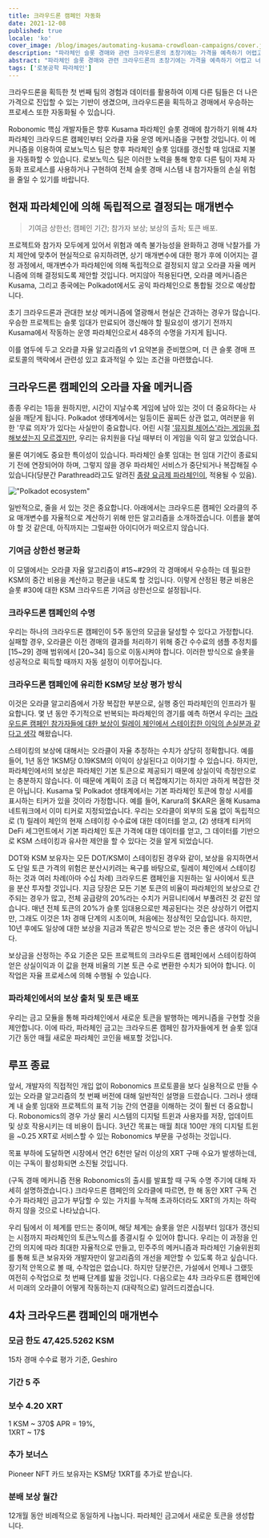 ```yaml
---
title: 크라우드론 캠페인 자동화
date: 2021-12-08
published: true
locale: 'ko'
cover_image: /blog/images/automating-kusama-crowdloan-campaigns/cover.jpg
description: "파라체인 슬롯 경매와 관련 크라우드론의 초창기에는 가격을 예측하기 어렵고 너무 비싼 경우가 많아 초기 진입자들에게 불리했습니다. 이러한 단점은 가격이 정해지는 과정에 있는 모든 새로운 시장, 특히 다양한 니즈에 맞춰 여러 제품이 출시되는 파라체인 경매와 같은 시장에선 일반적입니다."
abstract: "파라체인 슬롯 경매와 관련 크라우드론의 초창기에는 가격을 예측하기 어렵고 너무 비싼 경우가 많아 초기 진입자들에게 불리했습니다. 이러한 단점은 가격이 정해지는 과정에 있는 모든 새로운 시장, 특히 다양한 니즈에 맞춰 여러 제품이 출시되는 파라체인 경매와 같은 시장에선 일반적입니다."
tags: ['로봇공학 파라체인']
---
```


크라우드론을 획득한 첫 번째 팀의 경험과 데이터를 활용하여 이제 다른 팀들은 더 나은 가격으로 진입할 수 있는 기반이 생겼으며, 크라우드론을 획득하고 경매에서 우승하는 프로세스 또한 자동화될 수 있습니다.

Robonomic 핵심 개발자들은 향후 Kusama 파라체인 슬롯 경매에 참가하기 위해 4차 파라체인 크라우드론 캠페인부터 오라클 자율 운영 메커니즘을 구현할 것입니다. 이 메커니즘을 이용하여 로보노믹스 팀은 향후 파라체인 슬롯 임대를 갱신할 때 임대료 지불을 자동화할 수 있습니다. 로보노믹스 팀은 이러한 노력을 통해 향후 다른 팀이 자체 자동화 프로세스를 사용하거나 구현하여 전체 슬롯 경매 시스템 내 참가자들의 손실 위험을 줄일 수 있기를 바랍니다.

## 현재 파라체인에 의해 독립적으로 결정되는 매개변수

> 기여금 상한선; 캠페인 기간; 참가자 보상; 보상의 출처; 토큰 배포.

프로젝트와 참가자 모두에게 있어서 위험과 예측 불가능성을 완화하고 경매 낙찰가를 가치 제안에 맞추어 현실적으로 유지하려면, 상기 매개변수에 대한 평가 후에 이어지는 결정 과정에서, 매개변수가 파라체인에 의해 독립적으로 결정되지 않고 오라클 자율 메커니즘에 의해 결정되도록 제안할 것입니다. 머지않아 적용된다면, 오라클 메커니즘은 Kusama, 그리고 종국에는 Polkadot에서도 공익 파라체인으로 통합될 것으로 예상합니다.

초기 크라우드론과 관대한 보상 메커니즘에 열광해서 현실은 간과하는 경우가 많습니다. 우승한 프로젝트는 슬롯 임대가 만료되어 갱신해야 할 필요성이 생기기 전까지 Kusama에서 작동하는 운영 파라체인으로서 48주의 수명을 가지게 됩니다.

이를 염두에 두고 오라클 자율 알고리즘의 v1 요약본을 준비했으며, 더 큰 슬롯 경매 프로토콜의 맥락에서 관련성 있고 효과적일 수 있는 조건을 마련했습니다.

## 크라우드론 캠페인의 오라클 자율 메커니즘

종종 우리는 1등을 원하지만, 시간이 지날수록 게임에 남아 있는 것이 더 중요하다는 사실을 깨닫게 됩니다. Polkadot 생태계에서는 일등이든 꼴찌든 상관 없고, 여러분을 위한 '무료 의자'가 있다는 사실만이 중요합니다. 어린 시절 ['뮤지컬 체어스'라는 게임을 접해보셨는지 모르겠지만](https://en.wikipedia.org/wiki/Musical_chairs),  우리는 유치원을 다닐 때부터 이 게임을 익히 알고 있었습니다.

물론 여기에도 중요한 특이성이 있습니다. 파라체인 슬롯 임대는 현 임대 기간이 종료되기 전에 연장되어야 하며, 그렇지 않을 경우 파라체인 서비스가 중단되거나 복잡해질 수 있습니다(당분간 Parathread라고도 알려진 [종량 요금제 파라체인이](https://medium.com/polkadot-network/parathreads-pay-as-you-go-parachains-7440d23dde06), 적용될 수 있음).

!["Polkadot ecosystem"](/blog/images/automating-kusama-crowdloan-campaigns/polkadot-ecosystem.jpg)

일반적으로, 줄을 서 있는 것은 중요합니다. 아래에서는 크라우드론 캠페인 오라클의 주요 매개변수를 자율적으로 계산하기 위해 만든 알고리즘을 소개하겠습니다. 이름을 붙여야 할 것 같은데, 아직까지는 그럴싸한 아이디어가 떠오르지 않습니다.

### 기여금 상한선 평균화

이 모델에서는 오라클 자율 알고리즘이 #15~#29의 각 경매에서 우승하는 데 필요한 KSM의 중간 비용을 계산하고 평균을 내도록 할 것입니다. 이렇게 산정된 평균 비용은 슬롯 #30에 대한 KSM 크라우드론 기여금 상한선으로 설정됩니다.		

### 크라우드론 캠페인의 수명

우리는 하나의 크라우드론 캠페인이 5주 동안의 모금을 달성할 수 있다고 가정합니다. 실패할 경우, 오라클은 이전 경매의 결과를 처리하기 위해 중간 수수료의 샘플 추정치를 [15~29] 경매 범위에서 [20~34] 등으로 이동시켜야 합니다. 이러한 방식으로 슬롯을 성공적으로 획득할 때까지 자동 설정이 이루어집니다.

### 크라우드론 캠페인에 유리한 KSM당 보상 평가 방식

이것은 오라클 알고리즘에서 가장 복잡한 부분으로, 실행 중인 파라체인의 인프라가 필요합니다. 몇 년 동안 주기적으로 반복되는 파라체인의 경기를 예측 하면서 우리는 [크라우드론 캠페인 참가자들에 대한 보상이 릴레이 체인에서 스테이킹한 이익의 손실분과 같다고 생각](https://robonomics.network/blog/robonomics-parachain-lease-offering/) 해왔습니다.

스테이킹의 보상에 대해서는 오라클이 자율 추정하는 수치가 상당히 정확합니다. 예를 들어, 1년 동안 1KSM당 0.19KSM의 이익이 상실된다고 이야기할 수 있습니다. 하지만, 파라체인에서의 보상은 파라체인 기본 토큰으로 제공되기 때문에 상실이익 측정만으로는 충분하지 않습니다. 이 때문에 계획이 조금 더 복잡해지기는 하지만 과하게 복잡한 것은 아닙니다. Kusama 및 Polkadot 생태계에서는 기본 파라체인 토큰에 항상 시세를 표시하는 티커가 있을 것이라 가정합니다. 예를 들어, Karura의 $KAR은 올해 Kusama 네트워크에서 이미 티커로 지정되었습니다. 우리는 오라클이 외부의 도움 없이 독립적으로 (1) 릴레이 체인의 현재 스테이킹 수수료에 대한 데이터를 얻고, (2) 생태계 티커의 DeFi 세그먼트에서 기본 파라체인 토큰 가격에 대한 데이터를 얻고, 그 데이터를 기반으로 KSM 스테이킹과 유사한 제안을 할 수 있다는 것을 알게 되었습니다.

DOT와 KSM 보유자는 모든 DOT/KSM이 스테이킹된 경우와 같이, 보상을 유지하면서도 단일 토큰 가격의 위험은 분산시키려는 욕구를 바탕으로, 릴레이 체인에서 스테이킹하는 것과 여러 차례(아마 수십 차례) 크라우드론 캠페인을 지원하는 일 사이에서 토큰을 분산 투자할 것입니다. 지금 당장은 모든 기본 토큰의 비율이 파라체인의 보상으로 간주되는 경우가 많고, 전체 공급량의 20%라는 수치가 커뮤니티에서 부풀려진 것 같진 않습니다. 매년 전체 토큰의 20%가 슬롯 임대용으로만 제공된다는 것은 상상하기 어렵지만, 그래도 이것은 1차 경매 단계의 시초이며, 처음에는 정상적인 모습입니다. 하지만, 10년 후에도 일상에 대한 보상을 지금과 똑같은 방식으로 받는 것은 좋은 생각이 아닙니다.

보상금을 산정하는 주요 기준은 모든 프로젝트의 크라우드론 캠페인에서 스테이킹하여 얻은 상실이익과 이 값을 현재 비율의 기본 토큰 수로 변환한 수치가 되어야 합니다. 이 작업은 자율 프로세스에 의해 수행될 수 있습니다.

### 파라체인에서의 보상 출처 및 토큰 배포

우리는 금고 모듈을 통해 파라체인에서 새로운 토큰을 발행하는 메커니즘을 구현할 것을 제안합니다. 이에 따라, 파라체인 금고는 크라우드론 캠페인 참가자들에게 현 슬롯 임대 기간 동안 매월 새로운 파라체인 코인을 배포할 것입니다.

## 루프 종료

앞서, 개발자의 직접적인 개입 없이 Robonomics 프로토콜을 보다 실용적으로 만들 수 있는 오라클 알고리즘의 첫 번째 버전에 대해 일반적인 설명을 드렸습니다. 그러나 생태계 내 슬롯 임대와 프로젝트의 표적 기능 간의 연결을 이해하는 것이 훨씬 더 중요합니다. Robonomics의 경우 가상 물리 시스템의 디지털 트윈과 사용자를 저장, 업데이트 및 상호 작용시키는 데 비용이 듭니다. 3년간 목표는 매월 최대 100만 개의 디지털 트윈을 ~0.25 XRT로 서비스할 수 있는 Robonomics 부문을 구성하는 것입니다.

목표 부하에 도달하면 시장에서 연간 6천만 달러 이상의 XRT 구매 수요가 발생하는데, 이는 구독이 활성화되면 소진될 것입니다.

(구독 경매 메커니즘 전용 Robonomics의 출시를 발표할 때 구독 수명 주기에 대해 자세히 설명하겠습니다.) 크라우드론 캠페인의 오라클에 따르면, 한 해 동안 XRT 구독 건수가 파라체인 금고가 부담할 수 있는 가치를 누적해 초과하더라도 XRT의 가치는 하락하지 않을 것으로 나타났습니다.

우리 팀에서 이 체계를 만드는 중이며, 해당 체계는 슬롯을 얻은 시점부터 임대가 갱신되는 시점까지 파라체인의 토큰노믹스를 종결시킬 수 있어야 합니다. 우리는 이 과정을 인간의 의지에 따라 최대한 자율적으로 만들고, 민주주의 메커니즘과 파라체인 기술위원회를 통해 토큰 보유자와 개발자만이 알고리즘의 개선을 제안할 수 있도록 하고 싶습니다. 장기적 안목으로 볼 때, 수작업은 없습니다. 하지만 당분간은, 가설에서 언제나 그랬듯 여전히 수작업으로 첫 번째 단계를 밟을 것입니다. 다음으로는 4차 크라우드론 캠페인에서 미래의 오라클이 어떻게 작동하는지 (대략적으로) 알려드리겠습니다.

## 4차 크라우드론 캠페인의 매개변수

<TextCard>

### 모금 한도 **47,425.5262 KSM**

15차 경매 수수료 평가 기준, Geshiro

</TextCard>

<TextCard>

### 기간 **5 주**

</TextCard>

<TextCard>

### 보수 **4.20 XRT**

1 KSM ~ 370$ APR = 19%,<br/>1XRT ~ 17$

</TextCard>

<TextCard>

### 추가 보너스

Pioneer NFT 카드 보유자는 KSM당 1XRT를 추가로 받습니다.

</TextCard>

<TextCard>

### 분배 보상 **월간**

12개월 동안 비례적으로 동일하게 나눕니다. 파라체인 금고에서 새로운 토큰을 생성합니다.

</TextCard>

<KusamaSlotBanner />

